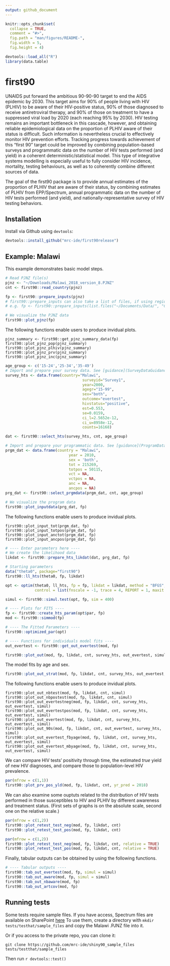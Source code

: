```yaml
---
output: github_document
---
```


<!-- README.md is generated from README.Rmd.
Please edit that file and run `knitr::knit("README.Rmd") from the root of this directory` -->

```r
knitr::opts_chunk$set(
  collapse = TRUE,
  comment = "#>",
  fig.path = "man/figures/README-",
  fig.width = 5,
  fig.height = 4)

devtools::load_all("R")
library(data.table)
```
# first90

UNAIDS put forward the ambitious 90-90-90 target to end the AIDS epidemic by 2030. This target aims for 90% of people living with HIV (PLHIV) to be aware of their HIV-positive status, 90% of those diagnosed to receive antiretroviral therapy, and 90% of those on treatment to have a suppressed viral load by 2020 (each reaching 95% by 2030). HIV testing remains an important bottleneck in this cascade, however, and obtaining reliable epidemiological data on the proportion of PLHIV aware of their status is difficult. Such information is nevertheless crucial to effectively monitor HIV prevention efforts. Tracking progress towards achievement of this “first 90” target could be improved by combining population-based surveys and programmatic data on the number of HIV tests performed (and yield) in a coherent deterministic/statistical model. This type of integrative systems modelling is especially useful to fully consider HIV incidence, mortality, testing behaviours, as well as to coherently combine different sources of data. 

The goal of the first90 package is to provide annual estimates of the proportion of PLHIV that are aware of their status, by combining estimates of PLHIV from EPP/Spectrum, annual programmatic data on the number of HIV tests performed (and yield), and nationally-representative survey of HIV testing behaviors. 

## Installation

Install via Github using `devtools`:

``` r
devtools::install_github("mrc-ide/first90release")
```

## Example: Malawi

This example demonstrates basic model steps.

```r
# Read PJNZ file(s)
pjnz <- "~/Downloads/Malawi_2018_version_8.PJNZ"
cnt <- first90::read_country(pjnz)

fp <- first90::prepare_inputs(pjnz)
# first90::prepare_inputs can also take a list of files, if using regional files
# e.g. fp <- first90::prepare_inputs(list.files("~/Documents/Data/", "CotedIvoire.*PJNZ$", full.names=TRUE, ignore.case=TRUE))

# We visualize the PJNZ data
first90::plot_pjnz(fp)
```

The following functions enable users to produce invidual plots.
```
pjnz_summary <- first90::get_pjnz_summary_data(fp)
first90::plot_pjnz_pop(pjnz_summary)
first90::plot_pjnz_plhiv(pjnz_summary)
first90::plot_pjnz_prv(pjnz_summary)
first90::plot_pjnz_inc(pjnz_summary)
```

```r
age_group <- c('15-24','25-34','35-49')
# Import and prepare your survey data. See [guidance](SurveyDataGuidance.md)
survey_hts <- data.frame(country="Malawi",
                                  surveyid="Survey1",
                                  year=2000,
                                  agegr="15-99",
                                  sex="both",
                                  outcome="evertest",
                                  hivstatus="positive",
                                  est=0.553,
                                  se=0.0159,
                                  ci_l=2.5652e-12,
                                  ci_u=8958e-12,
                                  counts=16168)

dat <- first90::select_hts(survey_hts, cnt, age_group)

# Import and prepare your programmatic data. See [guidance](ProgramDataGuidance.md)
prgm_dat <- data.frame(country = "Malawi",
                            year = 2010,
                            sex = 'both',
                            tot = 215269,
                            totpos = 50115,
                            vct = NA,
                            vctpos = NA,
                            anc = NA,
                            ancpos = NA)
prg_dat <- first90::select_prgmdata(prgm_dat, cnt, age_group)

# We visualize the program data
first90::plot_inputdata(prg_dat, fp)
```

The following functions enable users to produce invidual plots.
```
first90::plot_input_tot(prgm_dat, fp)
first90::plot_input_totpos(prgm_dat, fp)
first90::plot_input_anctot(prgm_dat, fp)
first90::plot_input_ancpos(prgm_dat, fp)
```
```r
# ---- Enter parameters here ----
# We create the likelihood data
likdat <- first90::prepare_hts_likdat(dat, prg_dat, fp)

# Starting parameters
data("theta0", package="first90")
first90::ll_hts(theta0, fp, likdat)

opt <- optim(theta0, ll_hts, fp = fp, likdat = likdat, method = "BFGS", 
             control = list(fnscale = -1, trace = 4, REPORT = 1, maxit = 250), hessian = TRUE)

simul <- first90::simul.test(opt, fp, sim = 400)

# ---- Plots for FITS ----
fp <- first90::create_hts_param(opt$par, fp)
mod <- first90::simmod(fp)

# ---- The Fitted Parameters ----
first90::optimized_par(opt)

# ---- Functions for individuals model fits ----
out_evertest <- first90::get_out_evertest(mod, fp)

first90::plot_out(mod, fp, likdat, cnt, survey_hts, out_evertest, simul)
```
  
The model fits by age and sex.
```r
first90::plot_out_strat(mod, fp, likdat, cnt, survey_hts, out_evertest, simul)
```
The following functions enable users to produce invidual plots.
```
first90::plot_out_nbtest(mod, fp, likdat, cnt, simul)
first90::plot_out_nbpostest(mod, fp, likdat, cnt, simul)
first90::plot_out_evertestneg(mod, fp, likdat, cnt, survey_hts, out_evertest, simul)
first90::plot_out_evertestpos(mod, fp, likdat, cnt, survey_hts, out_evertest, simul)
first90::plot_out_evertest(mod, fp, likdat, cnt, survey_hts, out_evertest, simul)
first90::plot_out_90s(mod, fp, likdat, cnt, out_evertest, survey_hts, simul)
first90::plot_out_evertest_fbyage(mod, fp, likdat, cnt, survey_hts, out_evertest, simul)
first90::plot_out_evertest_mbyage(mod, fp, likdat, cnt, survey_hts, out_evertest, simul)
```
We can compare HIV tests' positivity through time, the estimated *true* yield of new HIV diagnoses, and compare those to population-level HIV prevalence.

```r
par(mfrow = c(1,1))
first90::plot_prv_pos_yld(mod, fp, likdat, cnt, yr_pred = 2018)
```

We can also examine some ouptuts related to the distribution of HIV tests performed in those susceptibles to HIV and PLHIV by different awareness and treatment status. (First sets of graphs is on the absolute scale, second one on the relative scale.)

```r
par(mfrow = c(1,2))
first90::plot_retest_test_neg(mod, fp, likdat, cnt)
first90::plot_retest_test_pos(mod, fp, likdat, cnt)

par(mfrow = c(1,2))
first90::plot_retest_test_neg(mod, fp, likdat, cnt, relative = TRUE)
first90::plot_retest_test_pos(mod, fp, likdat, cnt, relative = TRUE)
```

Finally, tabular outputs can be obtained by using the following functions.
```r
# ---- Tabular outputs ----
first90::tab_out_evertest(mod, fp, simul = simul)
first90::tab_out_aware(mod, fp, simul = simul)
first90::tab_out_nbaware(mod, fp)
first90::tab_out_artcov(mod, fp)
```

## Running tests
Some tests require sample files. If you have access, Spectrum files are available on SharePoint [here](https://imperiallondon-my.sharepoint.com/:f:/r/personal/epidem_ic_ac_uk/Documents/UNAIDS%20Ref%20Group%20Shared%20Drive/Ref%20Group%20Meetings/Meetings%202018/first%2090%20workshop%20-%20Wisbech%20August%202018?csf=1&e=MFospr)
To use them, create a directory with `mkdir tests/testhat/sample_files` and copy the Malawi .PJNZ file into it.

Or if you access to the private repo, you can clone it:

```
git clone https://github.com/mrc-ide/shiny90_sample_files tests/testthat/sample_files
```

Then run
`r
devtools::test()
`
